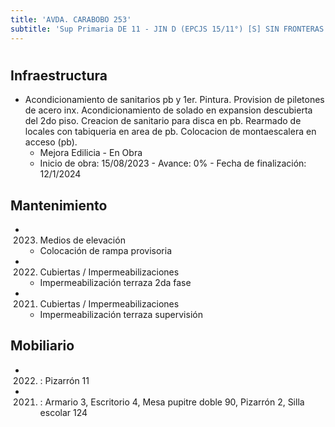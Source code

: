 ```yaml
---
title: 'AVDA. CARABOBO 253'
subtitle: 'Sup Primaria DE 11 - JIN D (EPCJS 15/11°) [S] SIN FRONTERAS - EPA N° 15 REPUBLICA ORIENTAL DEL URUGUAY - EPC N° 15 REPUBLICA ORIENTAL DEL URUGUAY'
---
```


#
## Infraestructura

* Acondicionamiento de sanitarios pb y 1er. Pintura. Provision de piletones de acero inx. Acondicionamiento de solado en expansion descubierta del 2do piso. Creacion de sanitario para disca en pb. Rearmado de locales con tabiqueria en area de  pb. Colocacion de montaescalera en acceso (pb). 
    + Mejora Edilicia - En Obra 
    + Inicio de obra: 15/08/2023 - Avance: 0% - Fecha de finalización: 12/1/2024 






## Mantenimiento

*  (2023) Medios de elevación 
    + Colocación de rampa provisoria

*  (2022) Cubiertas / Impermeabilizaciones 
    + Impermeabilización terraza 2da fase

*  (2021) Cubiertas / Impermeabilizaciones 
    + Impermeabilización terraza supervisión





## Mobiliario

*  (2022) : Pizarrón 11 

*  (2021) : Armario 3, Escritorio 4, Mesa pupitre doble 90, Pizarrón 2, Silla escolar 124 



